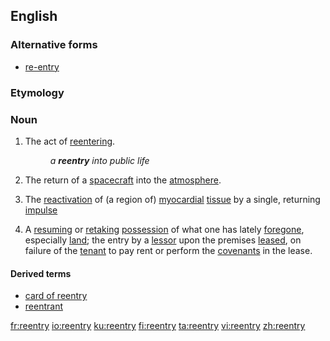 ==English==

===Alternative forms===
* [[re-entry]]

===Etymology===
{{prefix|re|entry|lang=en}}

===Noun===
{{en-noun|reentries}}

# The act of [[reentering]].
#: ''a '''reentry''' into public life''
# The return of a [[spacecraft]] into the [[atmosphere]].
# {{context|physiology|lang=en}} The [[reactivation]] of (a region of) [[myocardial]] [[tissue]] by a single, returning [[impulse]]
# A [[resume|resuming]] or [[retake|retaking]] [[possession]] of what one has lately [[forego]]ne, especially [[land]]; the entry by a [[lessor]] upon the premises [[lease]]d, on failure of the [[tenant]] to pay rent or perform the [[covenant]]s in the lease.
#: {{rfquotek|Burrill}}

====Derived terms====
* [[card of reentry]]
* [[reentrant]]

[[fr:reentry]]
[[io:reentry]]
[[ku:reentry]]
[[fi:reentry]]
[[ta:reentry]]
[[vi:reentry]]
[[zh:reentry]]